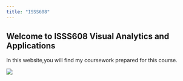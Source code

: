 ```yaml
---
title: "ISSS608"
---
```


## Welcome to ISSS608 Visual Analytics and Applications

In this website,you will find my coursework prepared for this course.

![](images/CN_1175684311.jpg)
